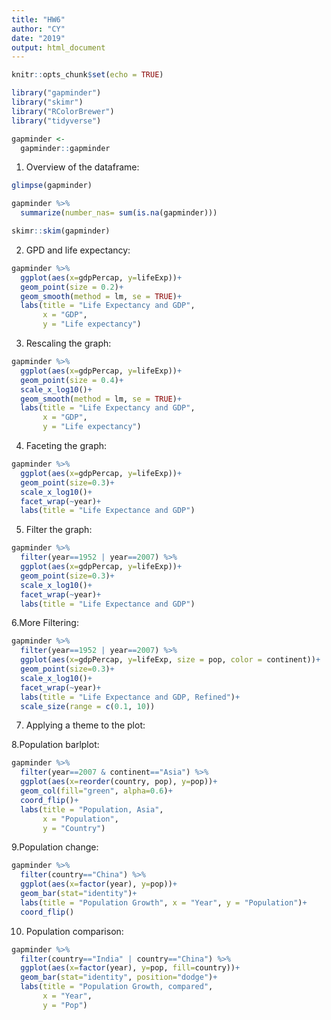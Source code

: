 ```yaml
---
title: "HW6"
author: "CY"
date: "2019"
output: html_document
---
```


```r
knitr::opts_chunk$set(echo = TRUE)
```

```r
library("gapminder")
library("skimr")
library("RColorBrewer")
library("tidyverse")
```

```r
gapminder <- 
  gapminder::gapminder
```

1. Overview of the dataframe:
```r
glimpse(gapminder)
```

```r
gapminder %>%
  summarize(number_nas= sum(is.na(gapminder)))
```
```r
skimr::skim(gapminder)
```

2. GPD and life expectancy:
```r
gapminder %>%
  ggplot(aes(x=gdpPercap, y=lifeExp))+
  geom_point(size = 0.2)+
  geom_smooth(method = lm, se = TRUE)+
  labs(title = "Life Expectancy and GDP",
       x = "GDP",
       y = "Life expectancy")
```

3. Rescaling the graph:
```r
gapminder %>%
  ggplot(aes(x=gdpPercap, y=lifeExp))+
  geom_point(size = 0.4)+
  scale_x_log10()+
  geom_smooth(method = lm, se = TRUE)+
  labs(title = "Life Expectancy and GDP",
       x = "GDP",
       y = "Life expectancy")
```

4. Faceting the graph:
```r
gapminder %>%
  ggplot(aes(x=gdpPercap, y=lifeExp))+
  geom_point(size=0.3)+
  scale_x_log10()+
  facet_wrap(~year)+
  labs(title = "Life Expectance and GDP")
```

5. Filter the graph:
```r
gapminder %>%
  filter(year==1952 | year==2007) %>% 
  ggplot(aes(x=gdpPercap, y=lifeExp))+
  geom_point(size=0.3)+
  scale_x_log10()+
  facet_wrap(~year)+
  labs(title = "Life Expectance and GDP")
```

6.More Filtering:
```r
gapminder %>%
  filter(year==1952 | year==2007) %>% 
  ggplot(aes(x=gdpPercap, y=lifeExp, size = pop, color = continent))+
  geom_point(size=0.3)+
  scale_x_log10()+
  facet_wrap(~year)+
  labs(title = "Life Expectance and GDP, Refined")+
  scale_size(range = c(0.1, 10))
```

7. Applying a theme to the plot:

8.Population barlplot:
```r
gapminder %>%
  filter(year==2007 & continent=="Asia") %>% 
  ggplot(aes(x=reorder(country, pop), y=pop))+
  geom_col(fill="green", alpha=0.6)+
  coord_flip()+
  labs(title = "Population, Asia",
       x = "Population",
       y = "Country")
```

9.Population change:
```r
gapminder %>%
  filter(country=="China") %>% 
  ggplot(aes(x=factor(year), y=pop))+
  geom_bar(stat="identity")+
  labs(title = "Population Growth", x = "Year", y = "Population")+
  coord_flip()
```

10. Population comparison:
```r
gapminder %>%
  filter(country=="India" | country=="China") %>% 
  ggplot(aes(x=factor(year), y=pop, fill=country))+
  geom_bar(stat="identity", position="dodge")+
  labs(title = "Population Growth, compared",
       x = "Year",
       y = "Pop")
```























